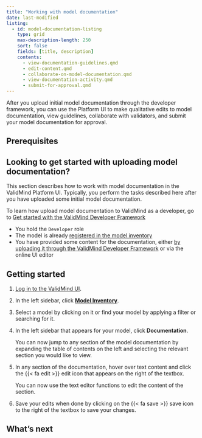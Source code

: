 ```yaml
---
title: "Working with model documentation"
date: last-modified
listing:
  - id: model-documentation-listing
    type: grid
    max-description-length: 250
    sort: false
    fields: [title, description]
    contents:
      - view-documentation-guidelines.qmd
      - edit-content.qmd
      - collaborate-on-model-documentation.qmd
      - view-documentation-activity.qmd
      - submit-for-approval.qmd
---
```


After you upload initial model documentation through the developer framework, you can use the Platform UI to make qualitative edits to model documentation, view guidelines, collaborate with validators, and submit your model documentation for approval. 

## Prerequisites

::: {.callout-important}
## Looking to get started with uploading model documentation?

This section describes how to work with model documentation in the ValidMind Platform UI. Typically, you perform the tasks described here after you have uploaded some initial model documentation. 

To learn how upload model documentation to ValidMind as a developer, go to [Get started with the ValidMind Developer Framework](get-started-developer-framework.qmd)
:::

- You hold the `Developer` role 
- The model is already [registered in the model inventory](register-models-in-model-inventory.qmd)
- You have provided some content for the documentation, either [by uploading it through the ValidMind Developer Framework](get-started-developer-framework.qmd) or via the online UI editor

## Getting started

1. [Log in to the ValidMind UI]({{< var vm_ui >}}).

2. In the left sidebar, click [**Model Inventory**](https://app.prod.validmind.ai/model-inventory).

3. Select a model by clicking on it or find your model by applying a filter or searching for it.

4. In the left sidebar that appears for your model, click **Documentation**.

   You can now jump to any section of the model documentation by expanding the table of contents on the left and selecting the relevant section you would like to view.

5. In any section of the documentation, hover over text content and click the {{< fa edit >}} edit icon that appears on the right of the textbox. 
<!--- **Need image** --->

    You can now use the text editor functions to edit the content of the section.

6. Save your edits when done by clicking on the {{< fa save >}} save icon to the right of the textbox to save your changes.

<!---
## Troubleshooting

[Include any common issues or errors that may arise during the task and how to resolve them.]
--->

## What's next

:::{#model-documentation-listing}
:::
